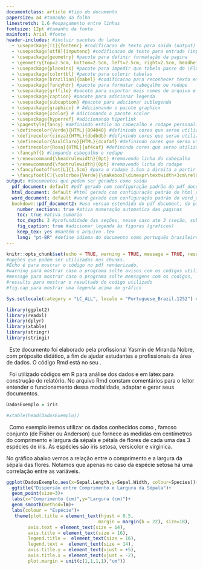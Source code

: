 ---
documentclass: article #tipo do documento
papersize: a4 #tamanho da folha
linestretch: 1.6 #espaçamento entre linhas
fontsize: 12pt #tamanho da fonte
mainfont: Arial #fonte
header-includes: #incluir pacotes do latex
  - \usepackage[T1]{fontenc} #codificacao de texto para saida (output)
  - \usepackage[utf8]{inputenc} #codificacao de texto para entrada (input)
  - \usepackage{geometry} #pacote para definir formatação da pagina
  - \geometry{top=2.5cm, bottom=2.5cm, left=2.5cm, right=2.5cm, headheight=0pt, headsep=0pt, includehead, includefoot} #formatacao das margens, cabeçalho e rodape da pagina
  - \usepackage{placeins} #pacote para impedir que tabela passe do \FloatBarrier
  - \usepackage{colortbl} #pacote para colorir tabelas
  - \usepackage[brazilian]{babel} #codificacao para reconhecer texto em PT-BR
  - \usepackage{fancyhdr} #pacote para formatar cabeçalho ou rodape
  - \usepackage{grffile} #pacote para suportar mais nomes de arquivo e extensoes
  - \usepackage{caption} #pacote para adicionar legenda
  - \usepackage{subcaption} #pacote para adicionar sublegenda 
  - \usepackage{graphicx} # Adicionando o pacote graphicx
  - \usepackage{xcolor} # Adicionando o pacote xcolor
  - \usepackage{hyperref} #adicionando hiperlink
  - \pagestyle{fancy} #definindo estilo do cabeçalho e rodape personalizado
  - \definecolor{Verde}{HTML}{004040} #definindo cores que serao utilizadas
  - \definecolor{cinza}{HTML}{dbdbdb} #definindo cores que serao utilizadas
  - \definecolor{AzulClaro}{HTML}{4cafaf} #definindo cores que serao utilizadas
  - \definecolor{Rosa}{HTML}{af4caf} #definindo cores que serao utilizadas
  - \fancyhf{} #limpando cabeçalho e rodape 
  - \renewcommand{\headrulewidth}{0pt} #removendo linha do cabeçalho
  - \renewcommand{\footrulewidth}{0pt} #removendo linha do rodape
  - \fancyfootoffset[L]{1.5cm} #puxa o rodape 1.5cm a direita a partir da margem esquerda
  - \fancyfoot[C]{\colorbox{Verde}{\makebox[\dimexpr\textwidth+3cm\relax][c]{\includegraphics[width=1cm]{67752428.jpeg}\hfill\raisebox{0.25cm}{\Large \textcolor{white}{\thepage}}\hfill}}} #definindo o rodape com barra colorida, imagem a esquerda e paginacao ao centro 
output: #documentos que podem ser gerados como saida
  pdf_document: default #pdf gerado com configuração padrão do pdf_document
  html_document: default #html gerado com configuração padrão do html_document
  word_document: default #word gerado com configuração padrão do word_document
  bookdown::pdf_document2: #usa versao estendida do pdf document, do pacote bookdown
    number_sections: true #ativa numeração automatica das paginas
    toc: true #ativa sumario
    toc_depth: 3 #profundidade das seções, nesse caso ate 3 (seção, subseção e subsubseção)
    fig_caption: true #adicionar legenda às figuras (graficos)
    keep_tex: yes #mantém o arquivo .tex 
    lang: "pt-BR" #define idioma do documento como português brasileiro
---


```{r setup, include=FALSE} 
knitr::opts_chunk$set(echo = TRUE, warning = TRUE, message = TRUE, results=TRUE, fig.cap=TRUE)
#opções que podem ser utilizadas nos chunks. 
#Echo é para mostrar o código no pdf renderizado, 
#warning para mostrar caso o programa solte avisos com os codigos utilizados, 
#message para mostrar caso o programa solte mensagens com os codigos,
#ressults para mostrar o resultado do codigo utilizado
#fig.cap para mostrar uma legenda acima do gráfico
```

```{r portugues,echo=FALSE, warning=FALSE, message=FALSE,results='hide'}
Sys.setlocale(category = "LC_ALL", locale = "Portuguese_Brazil.1252") # Define a localidade para português do Brasil
```

```{r pacotes, echo=FALSE, warning=FALSE, message=FALSE,results='hide'}
library(ggplot2)
library(readxl)
library(dplyr)
library(xtable)
library(stringr)
library(stringi)

```


\begin{center}
\Large \textcolor{red}{Advertência}
\end{center}
&nbsp; Este documento foi elaborado pela profissional Yasmin de Miranda Nobre, com próposito didático, a fim de ajudar estudantes e profissionais da área de dados. O código Rmd está no seu [\textcolor{blue}{\textit{github}}](https://github.com/ymirandan).

 
\newpage
\tableofcontents

\newpage


\section{Metodologia}

&nbsp; Foi utilizado códigos em R para análise dos dados e em latex para construção do relatório. No arquivo Rmd constam comentários para o leitor entender o funcionamento dessa modalidade, adaptar e gerar seus documentos.
\newpage

\section{Resultados}
``` {r carregamento dos dados, echo=FALSE,warning=FALSE}

DadosExemplo = iris

#xtable(head(DadosExemplo))
```


&nbsp; Como exemplo iremos utilizar os dados conhecidos como \textit{iris}, famoso conjunto (de Fisher ou Anderson) que fornece as medidas em centímetros do comprimento e largura da sépala e pétala de flores de cada uma das 3 espécies de íris. As espécies são iris setosa, versicolor e virginica.

 \begin{table}[htb!]
\centering
\caption{Primeiras 5 Observações da Base de Dados \textit{iris}}
\rowcolors{1}{white}{cinza}
\begin{tabular}{crrrrr}
\hline
\rowcolor{Verde} \textcolor{white}{Comprimento Sépala} & \textcolor{white}{Largura Sépala} & \textcolor{white}{Comprimento Pétala} & \textcolor{white}{Largura Pétala} & \textcolor{white}{Espécie}\\
\hline  
5.10 & 3.50 & 1.40 & 0.20 & setosa \\ 
 4.90 & 3.00 & 1.40 & 0.20 & setosa \\ 
  4.70 & 3.20 & 1.30 & 0.20 & setosa \\ 
 4.60 & 3.10 & 1.50 & 0.20 & setosa \\ 
  5.00 & 3.60 & 1.40 & 0.20 & setosa \\ 
   \hline
\end{tabular}
\end{table}

No gráfico abaixo vemos a relação entre o comprimento e a largura da sépala das flores. Notamos que apenas no caso da espécie setosa há uma correlação entre as variáveis.
```{r regressao, fig.width=10, fig.height=6,  echo=FALSE, warning=FALSE, message=FALSE}
ggplot(DadosExemplo,aes(x=Sepal.Length,y=Sepal.Width, colour=Species))+
  ggtitle("Dispersão entre Comprimento e Largura da Sépala")+
  geom_point(size=3)+
  labs(x="Comprimento (cm)",y="Largura (cm)")+
  geom_smooth(method=lm)+
  labs(colour = "Espécie")+
   theme(plot.title = element_text(hjust = 0.5,
                                  margin = margin(b = 22), size=18),
        axis.text = element_text(size = 14),
        axis.title = element_text(size = 16),
        legend.title =  element_text(size = 16),
        legend.text =  element_text(size = 14),
        axis.title.y = element_text(vjust = +5), 
        axis.title.x = element_text(vjust = -2),
        plot.margin = unit(c(1,1,1,1),"cm"))
``` 